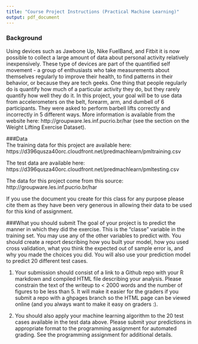 ```yaml
---
title: "Course Project Instructions (Practical Machine Learning)"
output: pdf_document
---
```


### Background   
Using devices such as Jawbone Up, Nike FuelBand, and Fitbit it is now possible to collect a large amount of data
about personal activity relatively inexpensively. These type of devices are part of the quantified self movement - a
group of enthusiasts who take measurements about themselves regularly to improve their health, to find patterns in
their behavior, or because they are tech geeks. One thing that people regularly do is quantify how much of a
particular activity they do, but they rarely quantify how well they do it. In this project, your goal will be to use data from
accelerometers on the belt, forearm, arm, and dumbell of 6 participants. They were asked to perform barbell lifts
correctly and incorrectly in 5 different ways. More information is available from the website
here: http://groupware.les.inf.pucrio.br/har (see the section on the Weight
Lifting Exercise Dataset).   


###Data   
The training data for this project are available here:
https://d396qusza40orc.cloudfront.net/predmachlearn/pmltraining.csv   

The test data are available here:
https://d396qusza40orc.cloudfront.net/predmachlearn/pmltesting.csv   

The data for this project come from this source: http://groupware.les.inf.pucrio.br/har     

If you use the document you create for this class for any purpose please cite them as they have been very generous in allowing their data to be used for this kind of assignment.   

###What you should submit
The goal of your project is to predict the manner in which they did the exercise. This is the "classe" variable in the
training set. You may use any of the other variables to predict with. You should create a report describing how you
built your model, how you used cross validation, what you think the expected out of sample error is, and why you
made the choices you did. You will also use your prediction model to predict 20 different test cases.   

1. Your submission should consist of a link to a Github repo with your R markdown and compiled HTML file describing
your analysis. Please constrain the text of the writeup to < 2000 words and the number of figures to be less than 5. It
will make it easier for the graders if you submit a repo with a ghpages
branch so the HTML page can be viewed
online (and you always want to make it easy on graders :).   

2. You should also apply your machine learning algorithm to the 20 test cases available in the test data above.
Please submit your predictions in appropriate format to the programming assignment for automated grading. See the
programming assignment for additional details.   